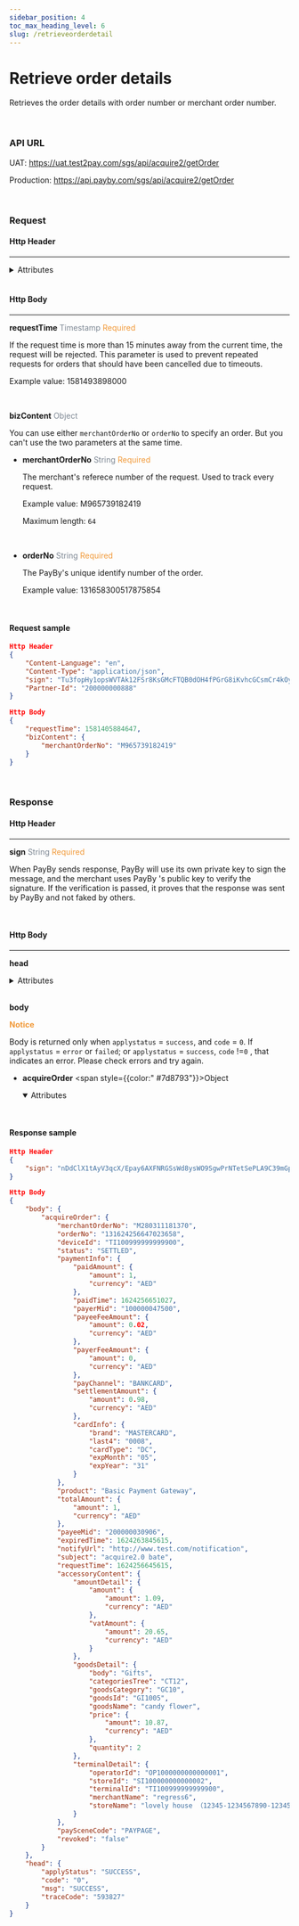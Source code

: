 ```yaml
---
sidebar_position: 4
toc_max_heading_level: 6
slug: /retrieveorderdetail
---
```




# Retrieve order details

Retrieves the order details with order number or merchant order number.

<br/>

### API URL

UAT: https://uat.test2pay.com/sgs/api/acquire2/getOrder

Production: https://api.payby.com/sgs/api/acquire2/getOrder

<br/>

### Request

#### Http Header

---

<details>
  <summary>Attributes</summary>

  <RequestHeader/>
</details>

<br/>

#### Http Body

---

**requestTime**   <font color = ' #7d8793'>Timestamp</font>   <font color = '#f19938'>Required</font>

If the request time is more than 15 minutes away from the current time, the request will be rejected. This parameter is used to prevent repeated requests for orders that should have been cancelled due to timeouts.

Example value: 1581493898000

<br/>

**bizContent**   <font color = ' #7d8793'>Object</font>  

You can use either `merchantOrderNo`  or `orderNo` to specify an order. But you can't use the two parameters at the same time.

- **merchantOrderNo**   <font color = ' #7d8793'>String</font>    <font color = '#f19938'>Required</font>

  The merchant's referece number of the request. Used to track every request.

  Example value: M965739182419

  Maximum length: `64`
  
  <br/>

- **orderNo**   <font color = ' #7d8793'>String</font>    <font color = '#f19938'>Required</font>

  The PayBy's unique identify number of the order. 

  Example value: 131658300517875854

  <br/>

#### Request sample

```json
Http Header
{
    "Content-Language": "en",
    "Content-Type": "application/json",
    "sign": "Tu3fopHy1opsWVTAk12FSr8KsGMcFTQB0dOH4fPGrG8iKvhcGCsmCr4kOy3CBmv7zXpBNfMxoRW33YPz0Zm6503CDnqxlOZGaOCFSmwnsE01vDzZL489wPj5HEKJ7kk70/muDMiUwJubZoXVtmOGhpvvczJDYIhP/5kpwSkucdkjZwrlp7IGqoFHrgKgZXXieOsUlGJHb9xg+HchtCqCYaOvX+gIK/o88SdgogvGm8NW/N4dzBhnfbwPcC7ue3MO8mwCDkJ/5KavK8TEotSeTvFEyhAvzrd41ccg47SWXZ4UnhvwT06iIYZ67G4Xg24Bc97cQe1XFM9CPd+/8w7uDA==",
    "Partner-Id": "200000000888"
}

Http Body
{
    "requestTime": 1581405884647,
    "bizContent": {
        "merchantOrderNo": "M965739182419"
    }
}
```

<br/>

### Response

#### Http Header

---

**sign**   <font color = ' #7d8793'>String</font>   <font color = '#f19938'>Required</font>

When PayBy sends response, PayBy will use its own private key to sign the message, and the merchant uses PayBy 's public key to verify the signature. If the verification is passed, it proves that the response was sent by PayBy and not faked by others.

<br/>

#### Http Body

---

**head** 

  <details>
    <summary>Attributes</summary>
    <ResponseHead />
  </details>
<br/>

**body** 

**<font color = '#f19938'>Notice </font>**

Body is returned only when `applystatus` = `success`, and `code` = `0`.
If `applystatus` = `error` or `failed`;  or `applystatus` = `success`, `code` !=`0` , that indicates an error. Please check errors and try again.

- **acquireOrder** <span style={{color:" #7d8793"}}>Object</span>

  <details open={true}>
  <summary>Attributes</summary>
    <AcquireOrder />
  </details>

<br/>

#### Response sample

```json
Http Header
{
    "sign": "nDdClX1tAyV3qcX/Epay6AXFNRGSsWd8ysWO9SgwPrNTetSePLA9C39mGp6qRbjJeqXLEnYLwSkBu5eKdtyVX3tflGLiV2kvRjVfYpTCjXdVL2Pcnv2w+ghjHe2jL988iklk7q5AjAgdtXNphpHcTes9pk6W3bVCbvijH6at0fExUtZ91L1LrnPGELT1IJm/lFW3w4KLh0Gxs7FzDPI9RDfUemObNlRzV8kCtkWahwPgs/hBnS69GyYDKN7ihQX2UiLuP239wl6IA+VG/ZZKHPhLs8bbuOS+LKWORIp6jRt+JsAx7c/Ot1RNyOnHKxPRKJ8bVTohEp39yUz/HwG8oA=="
}

Http Body
{
    "body": {
        "acquireOrder": {
            "merchantOrderNo": "M280311181370",
            "orderNo": "131624256647023658",
            "deviceId": "TI100999999999900",
            "status": "SETTLED",
            "paymentInfo": {
                "paidAmount": {
                    "amount": 1,
                    "currency": "AED"
                },
                "paidTime": 1624256651027,
                "payerMid": "100000047500",
                "payeeFeeAmount": {
                    "amount": 0.02,
                    "currency": "AED"
                },
                "payerFeeAmount": {
                    "amount": 0,
                    "currency": "AED"
                },
                "payChannel": "BANKCARD",
                "settlementAmount": {
                    "amount": 0.98,
                    "currency": "AED"
                },
                "cardInfo": {
                    "brand": "MASTERCARD",
                    "last4": "0008",
                    "cardType": "DC",
                    "expMonth": "05",
                    "expYear": "31"
                }
            },
            "product": "Basic Payment Gateway",
            "totalAmount": {
                "amount": 1,
                "currency": "AED"
            },
            "payeeMid": "200000030906",
            "expiredTime": 1624263845615,
            "notifyUrl": "http://www.test.com/notification",
            "subject": "acquire2.0 bate",
            "requestTime": 1624256645615,
            "accessoryContent": {
                "amountDetail": {
                    "amount": {
                        "amount": 1.09,
                        "currency": "AED"
                    },
                    "vatAmount": {
                        "amount": 20.65,
                        "currency": "AED"
                    }
                },
                "goodsDetail": {
                    "body": "Gifts",
                    "categoriesTree": "CT12",
                    "goodsCategory": "GC10",
                    "goodsId": "GI1005",
                    "goodsName": "candy flower",
                    "price": {
                        "amount": 10.87,
                        "currency": "AED"
                    },
                    "quantity": 2
                },
                "terminalDetail": {
                    "operatorId": "OP1000000000000001",
                    "storeId": "SI100000000000002",
                    "terminalId": "TI100999999999900",
                    "merchantName": "regress6",
                    "storeName": "lovely house يا في الصين（1234567890-1234567890-12345）"
                }
            },
            "paySceneCode": "PAYPAGE",
            "revoked": "false"
        }
    },
    "head": {
        "applyStatus": "SUCCESS",
        "code": "0",
        "msg": "SUCCESS",
        "traceCode": "593827"
    }
}
```

